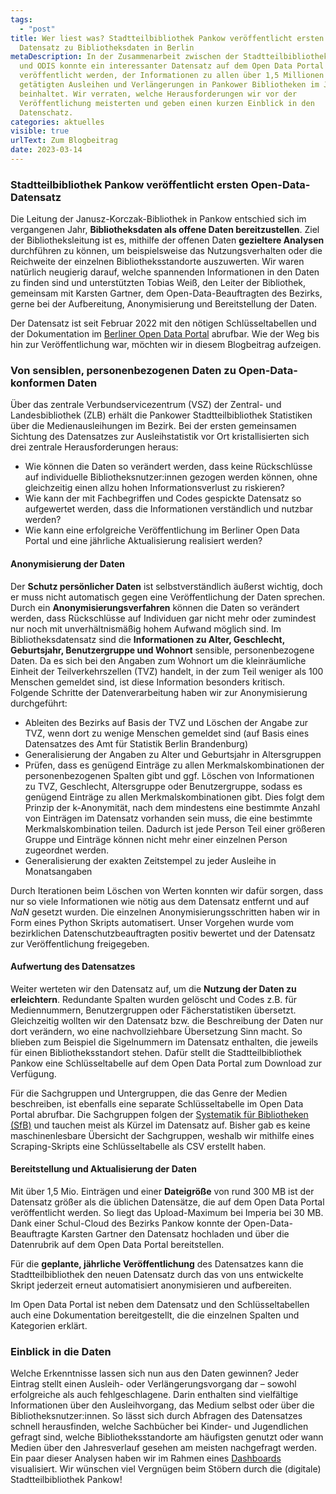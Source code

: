 ```yaml
---
tags:
  - "post"
title: Wer liest was? Stadtteilbibliothek Pankow veröffentlicht ersten offenen
  Datensatz zu Bibliotheksdaten in Berlin
metaDescription: In der Zusammenarbeit zwischen der Stadtteilbibliothek Pankow
  und ODIS konnte ein interessanter Datensatz auf dem Open Data Portal
  veröffentlicht werden, der Informationen zu allen über 1,5 Millionen
  getätigten Ausleihen und Verlängerungen in Pankower Bibliotheken im Jahr 2022
  beinhaltet. Wir verraten, welche Herausforderungen wir vor der
  Veröffentlichung meisterten und geben einen kurzen Einblick in den
  Datenschatz.
categories: aktuelles
visible: true
urlText: Zum Blogbeitrag
date: 2023-03-14
---
```


### Stadtteilbibliothek Pankow veröffentlicht ersten Open-Data-Datensatz

Die Leitung der Janusz-Korczak-Bibliothek in Pankow entschied sich im vergangenen Jahr, **Bibliotheksdaten als offene Daten bereitzustellen**. Ziel der Bibliotheksleitung ist es, mithilfe der offenen Daten **gezieltere Analysen** durchführen zu können, um beispielsweise das Nutzungsverhalten oder die Reichweite der einzelnen Bibliotheksstandorte auszuwerten. Wir waren natürlich neugierig darauf, welche spannenden Informationen in den Daten zu finden sind und unterstützten Tobias Weiß, den Leiter der Bibliothek, gemeinsam mit Karsten Gartner, dem Open-Data-Beauftragten des Bezirks, gerne bei der Aufbereitung, Anonymisierung und Bereitstellung der Daten.

Der Datensatz ist seit Februar 2022 mit den nötigen Schlüsseltabellen und der Dokumentation im [Berliner Open Data Portal](https://daten.berlin.de/datensaetze/ausleihen-öffentlichen-bibliotheken-pankow-2022) abrufbar. Wie der Weg bis hin zur Veröffentlichung war, möchten wir in diesem Blogbeitrag aufzeigen.

### Von sensiblen, personenbezogenen Daten zu Open-Data-konformen Daten

Über das zentrale Verbundservicezentrum (VSZ) der Zentral- und Landesbibliothek (ZLB) erhält die Pankower Stadtteilbibliothek Statistiken über die Medienausleihungen im Bezirk. Bei der ersten gemeinsamen Sichtung des Datensatzes zur Ausleihstatistik vor Ort kristallisierten sich drei zentrale Herausforderungen heraus:

- Wie können die Daten so verändert werden, dass keine Rückschlüsse auf individuelle Bibliotheksnutzer:innen gezogen werden können, ohne gleichzeitig einen allzu hohen Informationsverlust zu riskieren?
- Wie kann der mit Fachbegriffen und Codes gespickte Datensatz so aufgewertet werden, dass die Informationen verständlich und nutzbar werden?
- Wie kann eine erfolgreiche Veröffentlichung im Berliner Open Data Portal und eine jährliche Aktualisierung realisiert werden?


<ContentSection caption="Der Rohdatensatz enthält personenbezogene Daten, zum Beispiel Alter und Wohnort auf Ebene der Teilverkehrszellen">
  <ImageSection src="/images/Bibliotheksdaten_auszug_rohdatensatz.png" />
</ContentSection>

#### Anonymisierung der Daten

Der **Schutz persönlicher Daten** ist selbstverständlich äußerst wichtig, doch er muss nicht automatisch gegen eine Veröffentlichung der Daten sprechen. Durch ein **Anonymisierungsverfahren** können die Daten so verändert werden, dass Rückschlüsse auf Individuen gar nicht mehr oder zumindest nur noch mit unverhältnismäßig hohem Aufwand möglich sind.
Im Bibliotheksdatensatz sind die **Informationen zu Alter, Geschlecht, Geburtsjahr, Benutzergruppe und Wohnort** sensible, personenbezogene Daten. Da es sich bei den Angaben zum Wohnort um die kleinräumliche Einheit der Teilverkehrszellen (TVZ) handelt, in der zum Teil weniger als 100 Menschen gemeldet sind, ist diese Information besonders kritisch.
Folgende Schritte der Datenverarbeitung haben wir zur Anonymisierung durchgeführt:

- Ableiten des Bezirks auf Basis der TVZ und Löschen der Angabe zur TVZ, wenn dort zu wenige Menschen gemeldet sind (auf Basis eines Datensatzes des Amt für Statistik Berlin Brandenburg)
- Generalisierung der Angaben zu Alter und Geburtsjahr in Altersgruppen
- Prüfen, dass es genügend Einträge zu allen Merkmalskombinationen der personenbezogenen Spalten gibt und ggf. Löschen von Informationen zu TVZ, Geschlecht, Altersgruppe oder Benutzergruppe, sodass es genügend Einträge zu allen Merkmalskombinationen gibt. Dies folgt dem Prinzip der k-Anonymität, nach dem mindestens eine bestimmte Anzahl von Einträgen im Datensatz vorhanden sein muss, die eine bestimmte Merkmalskombination teilen. Dadurch ist jede Person Teil einer größeren Gruppe und Einträge können nicht mehr einer einzelnen Person zugeordnet werden.
- Generalisierung der exakten Zeitstempel zu jeder Ausleihe in Monatsangaben

Durch Iterationen beim Löschen von Werten konnten wir dafür sorgen, dass nur so viele Informationen wie nötig aus dem Datensatz entfernt und auf _NaN_ gesetzt wurden. Die einzelnen Anonymisierungsschritten haben wir in Form eines Python Skripts automatisert. Unser Vorgehen wurde vom bezirklichen Datenschutzbeauftragten positiv bewertet und der Datensatz zur Veröffentlichung freigegeben.

#### Aufwertung des Datensatzes

Weiter werteten wir den Datensatz auf, um die **Nutzung der Daten zu erleichtern**. Redundante Spalten wurden gelöscht und Codes z.B. für Mediennummern, Benutzergruppen oder Fächerstatistiken übersetzt. Gleichzeitig wollten wir den Datensatz bzw. die Beschreibung der Daten nur dort verändern, wo eine nachvollziehbare Übersetzung Sinn macht. So blieben zum Beispiel die Sigelnummern im Datensatz enthalten, die jeweils für einen Bibliotheksstandort stehen. Dafür stellt die Stadtteilbibliothek Pankow eine Schlüsseltabelle auf dem Open Data Portal zum Download zur Verfügung.

Für die Sachgruppen und Untergruppen, die das Genre der Medien beschreiben, ist ebenfalls eine separate Schlüsseltabelle im Open Data Portal abrufbar. Die Sachgruppen folgen der [Systematik für Bibliotheken (SfB)](https://www.sfb-online.de/wiki/index.php?title=Sachgruppen%C3%BCbersicht) und tauchen meist als Kürzel im Datensatz auf. Bisher gab es keine maschinenlesbare Übersicht der Sachgruppen, weshalb wir mithilfe eines Scraping-Skripts eine Schlüsseltabelle als CSV erstellt haben.

#### Bereitstellung und Aktualisierung der Daten

Mit über 1,5 Mio. Einträgen und einer **Dateigröße** von rund 300 MB ist der Datensatz größer als die üblichen Datensätze, die auf dem Open Data Portal veröffentlicht werden. So liegt das Upload-Maximum bei Imperia bei 30 MB. Dank einer Schul-Cloud des Bezirks Pankow konnte der Open-Data-Beauftragte Karsten Gartner den Datensatz hochladen und über die Datenrubrik auf dem Open Data Portal bereitstellen.

Für die **geplante, jährliche Veröffentlichung** des Datensatzes kann die Stadtteilbibliothek den neuen Datensatz durch das von uns entwickelte Skript jederzeit erneut automatisiert anonymisieren und aufbereiten.

Im Open Data Portal ist neben dem Datensatz und den Schlüsseltabellen auch eine Dokumentation bereitgestellt, die die einzelnen Spalten und Kategorien erklärt.

<ImageSection
  src="/images/Bibliotheksdaten_auszug_doku.png"
  caption="Auszug aus der Dokumentation, bereitgestellt durch die Stadtteilbibliothek Pankow und veröffentlicht im Open Data Portal"
/>

### Einblick in die Daten

Welche Erkenntnisse lassen sich nun aus den Daten gewinnen? Jeder Eintrag stellt einen Ausleih- oder Verlängerungsvorgang dar – sowohl erfolgreiche als auch fehlgeschlagene. Darin enthalten sind vielfältige Informationen über den Ausleihvorgang, das Medium selbst oder über die Bibliotheksnutzer:innen. So lässt sich durch Abfragen des Datensatzes schnell herausfinden, welche Sachbücher bei Kinder- und Jugendlichen gefragt sind, welche Bibliotheksstandorte am häufigsten genutzt oder wann Medien über den Jahresverlauf gesehen am meisten nachgefragt werden. Ein paar dieser Analysen haben wir im Rahmen eines [Dashboards](/projekte/bibliotheksdaten) visualisiert. Wir wünschen viel Vergnügen beim Stöbern durch die (digitale) Stadtteilbibliothek Pankow!

<ImageSection
  src="/images/Bibliotheksdaten_Dashboard.png"
  caption="Das Dashboard zeigt verschiedene Analysen, zum Beispiel die Anzahl der Gesamtausleihen oder die Fächerstatistik"
/>
